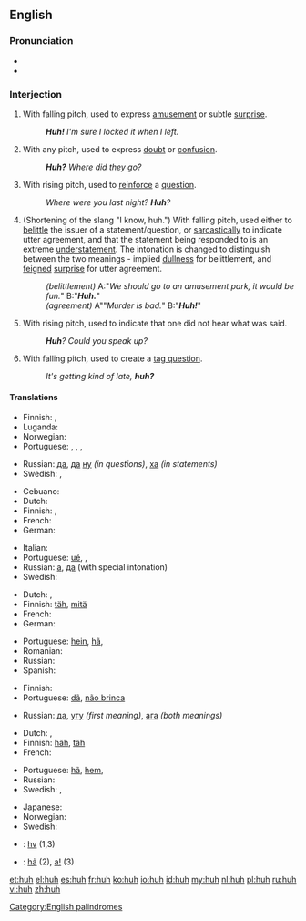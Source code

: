 ==English==

===Pronunciation===
* {{IPA|/hʌ̃/}}
* {{audio|en-us-huh.ogg|Audio (US)}}

===Interjection===
{{en-interj}}

# With falling pitch, used to express [[amusement]] or subtle [[surprise]].
#: '''''Huh!'''  I'm sure I locked it when I left.''
# With any pitch, used to express [[doubt]] or [[confusion]].
#: '''''Huh?''' Where did they go?''
# With rising pitch, used to [[reinforce]] a [[question]].
#: ''Where were you last night?  '''Huh'''?''
# {{slang}} (Shortening of the slang "I know, huh.") With falling pitch, used either to [[belittle]] the issuer of a statement/question, or [[sarcasm|sarcastically]] to indicate utter agreement, and that the statement being responded to is an extreme [[understatement]]. The intonation is changed to distinguish between the two meanings - implied [[dullness]] for belittlement, and [[feigned]] [[surprise]] for utter agreement.
#: ''(belittlement)'' A:"''We should go to an amusement park, it would be fun.''" B:"'''''Huh.'''''"
#: ''(agreement)'' A""''Murder is bad.''" B:"'''''Huh!'''''"
# {{informal}} With rising pitch, used to indicate that one did not hear what was said.
#: '''''Huh'''?  Could you speak up?''
# {{informal}} With falling pitch, used to create a [[tag question]].
#: ''It's getting kind of late, '''huh?'''''

====Translations====
{{trans-top|to express amusement or subtle surprise}}
* Finnish: {{t-|fi|häh}}, {{t+|fi|höh}}
* Luganda: {{tø|lg|eh eh}}
* Norwegian: {{t|no|hva}}
* Portuguese: {{t-|pt|puxa}}, {{t-|pt|eta}}, {{t-|pt|eita}}, {{t+|pt|caramba}}
{{trans-mid}}
* Russian: [[да]], [[да]] [[ну]] ''(in questions)'', [[ха]] ''(in statements)''
* Swedish: {{t|sv|vad}}, {{t|sv|vad nu}}
{{trans-bottom}}

{{trans-top|expressing doubt or confusion}}
* Cebuano: {{tø|ceb|ha}}
* Dutch: {{t-|nl|hè}}
* Finnish: {{t-|fi|häh}}, {{t+|fi|höh}}
* French: {{t+|fr|hein}}
* German: {{t-|de|häh}}
{{trans-mid}}
* Italian: {{t|it|eh}}
* Portuguese: [[ué]],  {{t+|pt|como}},  {{t|pt|hã}}
* Russian: [[а]], [[да]] (with special intonation)
* Swedish: {{t|sv|vad}}
{{trans-bottom}}

{{trans-top|to reinforce a question}}
* Dutch: {{t-|nl|hè}},  {{t+|nl|nou}}
* Finnish: [[täh]], [[mitä]]
* French: {{t|fr|hein}}
* German: {{t|de|hä?}}
{{trans-mid}}
* Portuguese: [[hein]], [[hã]],  {{t+|pt|hein}}
* Romanian: {{t+|ro|a}}
* Russian: {{t+|ru|а}}
* Spanish: {{t+|es|eh}}
{{trans-bottom}}

{{trans-top|"I know, huh" what huh}}
* Finnish: {{t+|fi|joo}}
* Portuguese: [[dã]], [[não brinca]]
{{trans-mid}}
* Russian: [[да]], [[угу]] ''(first meaning)'', [[ага]] ''(both meanings)''
{{trans-bottom}}

{{trans-top|to indicate that one didn't hear}}
* Dutch: {{t-|nl|hè}},  {{t+|nl|wat}}
* Finnish: [[häh]], [[täh]]
* French: {{t+|fr|hein}}
{{trans-mid}}
* Portuguese: [[hã]], [[hem]],  {{t+|pt|como}}
* Russian: {{t+|ru|эй}}
* Swedish: {{t|sv|vad}}, {{t|sv|hur sa}}
{{trans-bottom}}

{{trans-top|tag question}}
* Japanese: {{t|ja|ね|tr=ne|sc=Jpan}}
* Norwegian: {{t|no|eller hva}}
* Swedish: {{t|sv|eller hur}}
{{trans-mid}}
{{trans-bottom}}

{{checktrans-top}}
* {{ttbc|chr}}: [[hv]] (1,3)
* {{ttbc|vi}}: [[hả]] (2), [[a|a!]] (3)
{{trans-bottom}}

[[Category:English palindromes]]

[[et:huh]]
[[el:huh]]
[[es:huh]]
[[fr:huh]]
[[ko:huh]]
[[io:huh]]
[[id:huh]]
[[my:huh]]
[[nl:huh]]
[[pl:huh]]
[[ru:huh]]
[[vi:huh]]
[[zh:huh]]